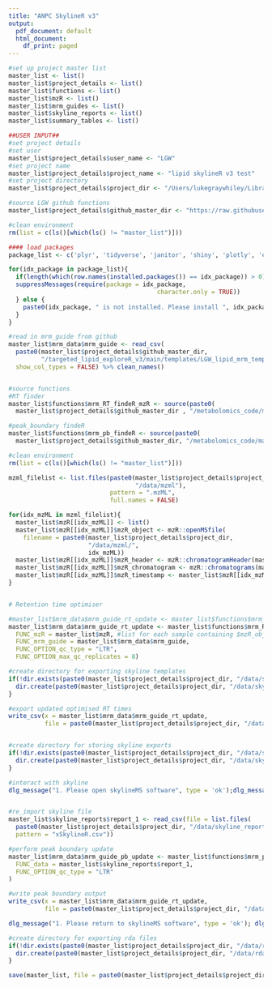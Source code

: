 ```yaml
---
title: "ANPC SkylineR v3"
output:
  pdf_document: default
  html_document:
    df_print: paged
---
```

<!-- This notebook is designed for use with the ANPC targeted lipid method. 
Section 1: SkylineR is designed to optimise lipidomics data processing in combination with skyline.


Section 1 - SkylineR

This notebook is designed to optimise lipidomics data processing in combination with skyline.

It will perform:
- retention time optimisation by identifying peaks in LTR or QC samples
- standardised peak boundary fitting to all samples

REQUIREMENTS:
- A subfolder containig mzML files created by proteowizard msconvert version 3.0.19. Later versions of MS convert can cause problems with msnbase in r

- mzML files from LTR samples must have "LTR" in their filename

Skyline export files must contain:
- A csv template containing the target transition details. ONLY the following column headers should be present: 
      - "Molecule List" (lipid family (e.g. CE))
      - "Precursor Name" (lipid name (e.g. CE(14:0)))
      - "Precursor Mz" (e.g. 614.6)
      - "Precursor Charge" (set as 1)
      - "Product Mz" (e.g. 369.4)
      - "Product Charge" (set as 1)
      - "Explicit Retention Time" (e.g. 11.66)
      - "Explicit Retention Time Window" (leave at 0.5)
      - "Note" in the column "Note" insert the SIL IS to be used for the target lipid. For the rows containing SIL IS themselves leave the note column blank.
      
      -->


<!-- ALL USER INPUT IN THIS CHUNK -->

```r
#set up project master list
master_list <- list()
master_list$project_details <- list()
master_list$functions <- list()
master_list$mzR <- list()
master_list$mrm_guides <- list()
master_list$skyline_reports <- list()
master_list$summary_tables <- list()

##USER INPUT##
#set project details
#set user
master_list$project_details$user_name <- "LGW"
#set project name
master_list$project_details$project_name <- "lipid skylineR v3 test"
#set project directory
master_list$project_details$project_dir <- "/Users/lukegraywhiley/Library/CloudStorage/OneDrive-MurdochUniversity/projects/2022-GRAY-LIPID_METHOD/data/lipidomics_data/multiplate_batch/plasma/cambridge_followup_2"

#source LGW github functions
master_list$project_details$github_master_dir <- "https://raw.githubusercontent.com/lukewhiley"

#clean environment
rm(list = c(ls()[which(ls() != "master_list")]))
```


```r

#### load packages
package_list <- c('plyr', 'tidyverse', 'janitor', 'shiny', 'plotly', 'effsize', 'dunn.test', 'RColorBrewer', 'statTarget', 'metabom8', 'rstatix', 'ggpubr', 'cowplot', 'knitr', 'stats', 'viridisLite', 'ggbeeswarm', 'q3ML', 'xcms', 'sRm', 'MsCoreUtils', 'svDialogs')

for(idx_package in package_list){
  if(length(which(row.names(installed.packages()) == idx_package)) > 0){
  suppressMessages(require(package = idx_package,
                                         character.only = TRUE))
  } else {
    paste0(idx_package, " is not installed. Please install ", idx_package, " before continuing.") %>% print()
  }
}

#read in mrm_guide from github
master_list$mrm_data$mrm_guide <- read_csv(
  paste0(master_list$project_details$github_master_dir,
         "/targeted_lipid_exploreR_v3/main/templates/LGW_lipid_mrm_template.csv"),
  show_col_types = FALSE) %>% clean_names()


#source functions
#RT finder
master_list$functions$mrm_RT_findeR_mzR <- source(paste0(
  master_list$project_details$github_master_dir , "/metabolomics_code/main/functions/2022_LGW_FUNC_MRM_findeR_pwiz3019_mzR.R"))

#peak_boundary findeR
master_list$functions$mrm_pb_findeR <- source(paste0(
  master_list$project_details$github_master_dir, "/metabolomics_code/main/functions/2022_LGW_FUNC_peak_boundary_findeR.R"))

#clean environment
rm(list = c(ls()[which(ls() != "master_list")]))

```

```r
mzml_filelist <- list.files(paste0(master_list$project_details$project_dir, 
                                   "/data/mzml"),
                            pattern = ".mzML",
                            full.names = FALSE)

for(idx_mzML in mzml_filelist){
  master_list$mzR[[idx_mzML]] <- list()
  master_list$mzR[[idx_mzML]]$mzR_object <- mzR::openMSfile(
    filename = paste0(master_list$project_details$project_dir, 
                      "/data/mzml/",
                      idx_mzML))
  master_list$mzR[[idx_mzML]]$mzR_header <- mzR::chromatogramHeader(master_list$mzR[[idx_mzML]]$mzR_object)
  master_list$mzR[[idx_mzML]]$mzR_chromatogram <- mzR::chromatograms(master_list$mzR[[idx_mzML]]$mzR_object)
  master_list$mzR[[idx_mzML]]$mzR_timestamp <- master_list$mzR[[idx_mzML]]$mzR_object@backend$getRunStartTimeStamp()
}


# Retention time optimiser

#master_list$mrm_data$mrm_guide_rt_update <- master_list$functions$mrm_findeR$value(
master_list$mrm_data$mrm_guide_rt_update <- master_list$functions$mrm_RT_findeR_mzR$value(
  FUNC_mzR = master_list$mzR, #list for each sample containing $mzR_object; $mzR_header; $mzR_chromatogram
  FUNC_mrm_guide = master_list$mrm_data$mrm_guide,
  FUNC_OPTION_qc_type = "LTR",
  FUNC_OPTION_max_qc_replicates = 8)

#create directory for exporting skyline templates
if(!dir.exists(paste0(master_list$project_details$project_dir, "/data/skyline_updates"))){
  dir.create(paste0(master_list$project_details$project_dir, "/data/skyline_updates"))
}

#export updated optimised RT times
write_csv(x = master_list$mrm_data$mrm_guide_rt_update,
          file = paste0(master_list$project_details$project_dir, "/data/skyline_updates/mrm_rt_updated.csv"))


#create directory for storing skyline exports
if(!dir.exists(paste0(master_list$project_details$project_dir, "/data/skyline_reports"))){
  dir.create(paste0(master_list$project_details$project_dir, "/data/skyline_reports"))
}

#interact with skyline
dlg_message("1. Please open skylineMS software", type = 'ok');dlg_message("2. Create new small molecule file", type = 'ok'); dlg_message("3. Import the [skylineR_RT_update.csv] transition list located in [/skyline_updates] folder. In Skyline navigate to File -> import -> transition list", type = 'ok'); dlg_message("4. Save project", type = 'ok'); dlg_message("5. Import mzml data files for processing by navigating to File -> import -> results", type = 'ok'); dlg_message("6. Let skyline process.  Export results to [/skyline_reports] folder.  Export reports must have the following headings: Replicate, Protein, Peptide, Area, Retention Time, Start Time and End Time", type = 'ok'); dlg_message("7. Now return to R Studio", type = 'ok'); dlg_message("Next select the export file for importing into skylineR", type = 'ok')


#re_import skyline file
master_list$skyline_reports$report_1 <- read_csv(file = list.files(
  paste0(master_list$project_details$project_dir, "/data/skyline_reports"),
  pattern = "xSkylineR.csv"))

#perform peak boundary update
master_list$mrm_data$mrm_guide_pb_update <- master_list$functions$mrm_pb_findeR$value(
  FUNC_data = master_list$skyline_reports$report_1,
  FUNC_OPTION_qc_type = "LTR"
)

#write peak boundary output
write_csv(x = master_list$mrm_data$mrm_guide_rt_update,
          file = paste0(master_list$project_details$project_dir, "/data/skyline_updates/mrm_peak_boundary_updated.csv"))

dlg_message("1. Please return to skylineMS software", type = 'ok'); dlg_message("2. Import the new skylineR_boundary_update.csv transition list from csv file by navigating to File -> import -> peak boundaries", type = 'ok'); dlg_message("4. Save project", type = 'ok');dlg_message("5. Export results to [/skyline_reports] folder.  Export reports must have the following headings: Replicate, Protein, Peptide, Area, Retention Time, Start Time and End Time", type = 'ok'); dlg_message("7. Now return to R Studio and run the lipid_exploreR to QC check data", type = 'ok')

#create directory for exporting rda files
if(!dir.exists(paste0(master_list$project_details$project_dir, "/data/rda"))){
  dir.create(paste0(master_list$project_details$project_dir, "/data/rda"))
}

save(master_list, file = paste0(master_list$project_details$project_dir,"/data/rda/", Sys.Date(), "_skylineR.rda"))

```